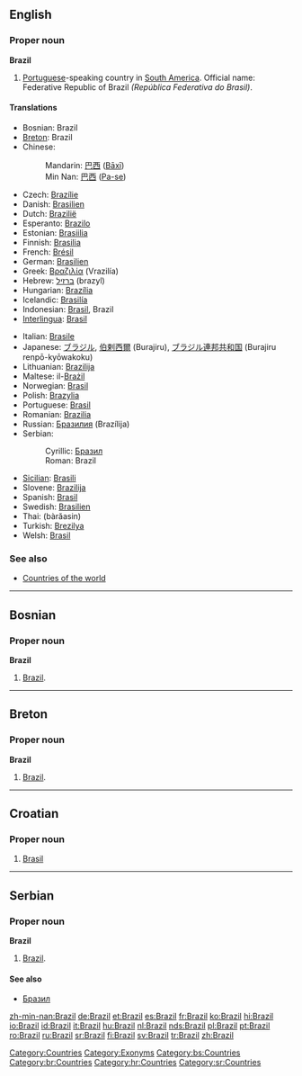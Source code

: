 ==English==
{{wikipedia}}

===Proper noun===
'''Brazil'''

# [[Portuguese]]-speaking country in [[South America]]. Official name: Federative Republic of Brazil ''(República Federativa do Brasil)''.

====Translations====
{{trans-top|Portuguese-speaking country in South America}}
*Bosnian: Brazil {{m}}
*[[Breton]]: Brazil
*Chinese:
*:Mandarin: [[巴西]] ([[Bāxī]])
*:Min Nan: [[巴西]] ([[Pa-se]])
*Czech: [[Brazílie]]
*Danish: [[Brasilien]]
*Dutch: [[Brazilië]]
*Esperanto: [[Brazilo]]
*Estonian: [[Brasiilia]]
*Finnish: [[Brasilia]]
*French: [[Brésil]] {{m}}
*German: [[Brasilien]] {{n}}
*Greek: [[Βραζιλία]] (Vrazilía) {{f}}
*Hebrew: [[ברזיל]] (brazyl)
*Hungarian: [[Brazília]]
*Icelandic: [[Brasilía]] {{f}}
*Indonesian: [[Brasil]], Brazil
*[[Interlingua]]: [[Brasil]]
{{trans-mid}}
*Italian: [[Brasile]] {{m}}
*Japanese: [[ブラジル]], [[伯剌西爾]] (Burajiru), [[ブラジル]][[連邦]][[共和国]] (Burajiru renpō-kyōwakoku)
*Lithuanian: [[Brazilija]]  {{f}}
*Maltese: il-[[Brażil]]
*Norwegian: [[Brasil]]
*Polish: [[Brazylia]] {{f}}
*Portuguese: [[Brasil]] {{m}}
*Romanian: [[Brazilia]] {{f}}
*Russian: [[Бразилия]] (Brazílija) {{f}}
*Serbian:
*:Cyrillic: [[Бразил]] {{m}}
*:Roman: Brazil {{m}}
*[[Sicilian]]: [[Brasili]] {{m}}
*Slovene: [[Brazilija]] {{f}}
*Spanish: [[Brasil]] {{m}}
*Swedish: [[Brasilien]]
*Thai: {{THchar|[[บราซิล]]}} (bàrăasin)
*Turkish: [[Brezilya]]
*Welsh: [[Brasil]]
{{trans-bottom}}

===See also===
*[[Countries of the world]]

[[Category:Countries]]
[[Category:Exonyms]]

----

==Bosnian==

===Proper noun===
'''Brazil''' {{m}}

# [[#English|Brazil]].

[[Category:bs:Countries]]

----

==Breton==

===Proper noun===
'''Brazil'''

# [[#English|Brazil]].

[[Category:br:Countries]]

----

==Croatian==

===Proper noun===
{{infl|hr|proper noun|g=m}}

# [[Brasil]]

[[Category:hr:Countries]]

----

==Serbian==

===Proper noun===
'''Brazil''' {{m}}

# [[#English|Brazil]].

====See also====
*[[Бразил]]

[[Category:sr:Countries]]

[[zh-min-nan:Brazil]]
[[de:Brazil]]
[[et:Brazil]]
[[es:Brazil]]
[[fr:Brazil]]
[[ko:Brazil]]
[[hi:Brazil]]
[[io:Brazil]]
[[id:Brazil]]
[[it:Brazil]]
[[hu:Brazil]]
[[nl:Brazil]]
[[nds:Brazil]]
[[pl:Brazil]]
[[pt:Brazil]]
[[ro:Brazil]]
[[ru:Brazil]]
[[sr:Brazil]]
[[fi:Brazil]]
[[sv:Brazil]]
[[tr:Brazil]]
[[zh:Brazil]]